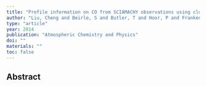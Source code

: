 ```yaml
---
title: "Profile information on CO from SCIAMACHY observations using cloud slicing and comparison with model simulations"
author: "Liu, Cheng and Beirle, S and Butler, T and Hoor, P and Frankenberg, C and Jockel, Patrick and Penning de Vries, M and Platt, U and Pozzer, A and Lawrence, Mark G and others"
type: "article"
year: 2014
publication: "Atmospheric Chemistry and Physics"
doi: ""
materials: ""
toc: false
---
```


## Abstract


